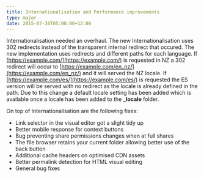 ```yaml
---
title: Internationalisation and Performance improvements
type: major
date: 2015-07-30T05:00:00+12:00
---
```

Internationalisation needed an overhaul. The new Internationalisation uses 302 redirects instead of the transparent internal redirect that occured. The new implementation uses redirects and different paths for each language. If [https://example.com/](https://example.com/) is requested in NZ a 302 redirect will occur to [https://example.com/en_nz/](https://example.com/en_nz/) and it will served the NZ locale. If [https://example.com/es/](https://example.com/es/) is requested the ES version will be served with no redirect as the locale is already defined in the path. Due to this change a default locale setting has been added which is available once a locale has been added to the **_locale** folder.

On top of Internationalisation are the following fixes:

*   Link selector in the visual editor got a slight tidy up
*   Better mobile response for context buttons
*   Bug preventing share permissions changes when at full shares
*   The file browser retains your current folder allowing better use of the back button
*   Additional cache headers on optimised CDN assets
*   Better permalink detection for HTML visual editing
*   General bug fixes